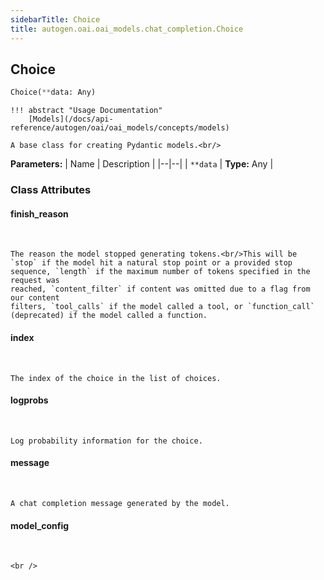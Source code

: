 ```yaml
---
sidebarTitle: Choice
title: autogen.oai.oai_models.chat_completion.Choice
---
```

<h2 id="autogen.oai.oai_models.chat_completion.Choice" class="doc doc-heading">
    <code class="doc-symbol doc-symbol-heading doc-symbol-class"></code>
    <span class="doc doc-object-name doc-class-name">Choice</span>
</h2>

```python
Choice(**data: Any)
```

    !!! abstract "Usage Documentation"
        [Models](/docs/api-reference/autogen/oai/oai_models/concepts/models)
    
    A base class for creating Pydantic models.<br/>

<b>Parameters:</b>
| Name | Description |
|--|--|
| `**data` | **Type:** Any |

### Class Attributes

<code class="doc-symbol doc-symbol-heading doc-symbol-attribute"></code>
#### finish_reason
<br />

    The reason the model stopped generating tokens.<br/>This will be `stop` if the model hit a natural stop point or a provided stop
    sequence, `length` if the maximum number of tokens specified in the request was
    reached, `content_filter` if content was omitted due to a flag from our content
    filters, `tool_calls` if the model called a tool, or `function_call`
    (deprecated) if the model called a function.

<code class="doc-symbol doc-symbol-heading doc-symbol-attribute"></code>
#### index
<br />

    The index of the choice in the list of choices.

<code class="doc-symbol doc-symbol-heading doc-symbol-attribute"></code>
#### logprobs
<br />

    Log probability information for the choice.

<code class="doc-symbol doc-symbol-heading doc-symbol-attribute"></code>
#### message
<br />

    A chat completion message generated by the model.

<code class="doc-symbol doc-symbol-heading doc-symbol-attribute"></code>
#### model_config
<br />

    <br />
